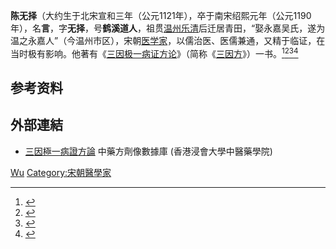 {{Otheruses|other=名为陈言的其他人物|陈言}}

'''陈无择'''（大约生于北宋宣和三年（公元1121年），卒于南宋绍熙元年（公元1190年），名'''言'''，字'''无择'''，号'''鹤溪道人'''，祖贯[[温州|温州]][[乐清|乐清]]后迁居青田，“娶永嘉吴氏，遂为温之永嘉人”（今温州市区），宋朝[[中醫學|医学家]]，以儒治医、医儒兼通，又精于临证，在当时极有影响。他著有《[[三因极一病证方论|三因极一病证方论]]》（简称《[[三因方|三因方]]》）一书。<ref>{{Cite book|title=中医大辞典|author=李经纬, 余瀛鳌, 欧永欣等主编|publisher=人民卫生出版社|year=1995|isbn=|location=北京|pages=}}</ref><ref>{{Cite book|title=中医人物词典|author=李经纬主编; 蔡景峰副主编|publisher=上海辞书出版社|year=1988|isbn=|location=上海|pages=}}</ref><ref>{{Cite book|title=中医词释|author=徐元贞, 曹健生, 赵法新等编|publisher=河南科学技术出版社|year=1983|isbn=|location=郑州|pages=}}</ref><ref>{{Cite book|title=中医文献学辞典|author=赵法新, 胡永信, 雷新强等主编; 周世群, 杨新生, 侯勇谋等副主编|publisher=中医古籍出版社|year=2000|isbn=|location=北京|pages=}}</ref>

== 参考资料 ==
{{reflist}}

==外部連結==
* [https://sys02.lib.hkbu.edu.hk/cmfid/index.asp?query=all%2C%2C%E4%B8%89%E5%9B%A0%E6%A5%B5%E4%B8%80%E7%97%85%E8%AD%89%E6%96%B9%E8%AB%96&facet=type_&lang=cht    三因極一病證方論] 中藥方劑像數據庫  (香港浸會大學中醫藥學院) {{zh}}{{en}}



{{Authority control}}
{{DEFAULTSORT:Chen陈}}
[[Category:陈姓|Wu]]
[[Category:宋朝醫學家|Category:宋朝醫學家]]